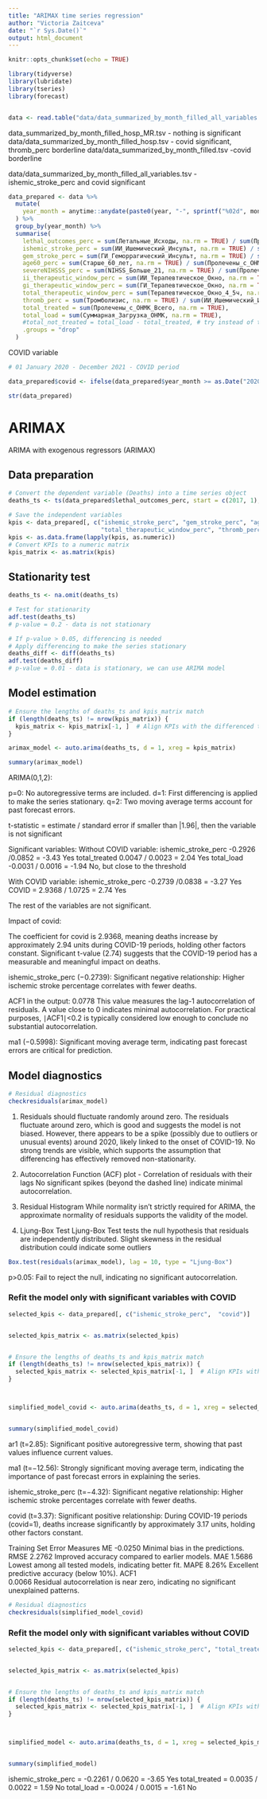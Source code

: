 ```yaml
---
title: "ARIMAX time series regression"
author: "Victoria Zaitceva"
date: "`r Sys.Date()`"
output: html_document
---
```


```r
knitr::opts_chunk$set(echo = TRUE)

library(tidyverse)
library(lubridate)
library(tseries)
library(forecast)


data <- read.table("data/data_summarized_by_month_filled_all_variables.tsv", header = TRUE, sep = "\t")
```


data_summarized_by_month_filled_hosp_MR.tsv - nothing is significant
data/data_summarized_by_month_filled_hosp.tsv - covid significant, thromb_perc borderline
data/data_summarized_by_month_filled.tsv -covid borderline

data/data_summarized_by_month_filled_all_variables.tsv - ishemic_stroke_perc and covid significant


```r
data_prepared <- data %>%
  mutate(
    year_month = anytime::anydate(paste0(year, "-", sprintf("%02d", month), "-01"))
  ) %>%
  group_by(year_month) %>%
  summarise(
    lethal_outcomes_perc = sum(Летальные_Исходы, na.rm = TRUE) / sum(Пролечены_с_ОНМК_Всего, na.rm = TRUE) * 100,
    ishemic_stroke_perc = sum(ИИ_Ишемический_Инсульт, na.rm = TRUE) / sum(Пролечены_с_ОНМК_Всего, na.rm = TRUE) * 100,
    gem_stroke_perc = sum(ГИ_Геморрагический_Инсульт, na.rm = TRUE) / sum(Пролечены_с_ОНМК_Всего, na.rm = TRUE) * 100,
    age60_perc = sum(Старше_60_лет, na.rm = TRUE) / sum(Пролечены_с_ОНМК_Всего, na.rm = TRUE) * 100,
    severeNIHSSS_perc = sum(NIHSS_Больше_21, na.rm = TRUE) / sum(Пролечены_с_ОНМК_Всего, na.rm = TRUE) * 100,
    ii_therapeutic_window_perc = sum(ИИ_Терапевтическое_Окно, na.rm = TRUE) / sum(ИИ_Ишемический_Инсульт, na.rm = TRUE) * 100,
    gi_therapeutic_window_perc = sum(ГИ_Терапевтическое_Окно, na.rm = TRUE) / sum(ГИ_Геморрагический_Инсульт, na.rm = TRUE) * 100,
    total_therapeutic_window_perc = sum(Терапевтическое_Окно_4_5ч, na.rm = TRUE) / sum(Пролечены_с_ОНМК_Всего, na.rm = TRUE) * 100,
    thromb_perc = sum(Тромболизис, na.rm = TRUE) / sum(ИИ_Ишемический_Инсульт, na.rm = TRUE) * 100,
    total_treated = sum(Пролечены_с_ОНМК_Всего, na.rm = TRUE),
    total_load = sum(Суммарная_Загрузка_ОНМК, na.rm = TRUE),
    #total_not_treated = total_load - total_treated, # try instead of total load - didn't help
    .groups = "drop"
  )
```

COVID variable

```r
# 01 January 2020 - December 2021 - COVID period

data_prepared$covid <- ifelse(data_prepared$year_month >= as.Date("2020-03-01") & data_prepared$year_month <= as.Date("2021-12-31"), 1, 0)
```



```r
str(data_prepared)
```

# ARIMAX

ARIMA with exogenous regressors (ARIMAX)

## Data preparation

```r
# Convert the dependent variable (Deaths) into a time series object
deaths_ts <- ts(data_prepared$lethal_outcomes_perc, start = c(2017, 1), frequency = 12)  # Monthly data

```


```r
# Save the independent variables
kpis <- data_prepared[, c("ishemic_stroke_perc", "gem_stroke_perc", "age60_perc", "severeNIHSSS_perc", 
                          "total_therapeutic_window_perc", "thromb_perc", "total_treated" ,"total_load", "covid")]
kpis <- as.data.frame(lapply(kpis, as.numeric))
# Convert KPIs to a numeric matrix
kpis_matrix <- as.matrix(kpis)

```


## Stationarity test

```r

deaths_ts <- na.omit(deaths_ts)

# Test for stationarity 
adf.test(deaths_ts)
# p-value = 0.2 - data is not stationary

# If p-value > 0.05, differencing is needed
# Apply differencing to make the series stationary
deaths_diff <- diff(deaths_ts)
adf.test(deaths_diff)
# p-value = 0.01 - data is stationary, we can use ARIMA model


```
## Model estimation

```r

# Ensure the lengths of deaths_ts and kpis_matrix match
if (length(deaths_ts) != nrow(kpis_matrix)) {
  kpis_matrix <- kpis_matrix[-1, ]  # Align KPIs with the differenced time series
}

arimax_model <- auto.arima(deaths_ts, d = 1, xreg = kpis_matrix)

summary(arimax_model)

```




ARIMA(0,1,2):

p=0: No autoregressive terms are included.
d=1: First differencing is applied to make the series stationary.
q=2: Two moving average terms account for past forecast errors.


t-statistic = estimate / standard error
if smaller than |1.96|, then the variable is not significant

Significant variables:
Without COVID variable:
ishemic_stroke_perc	-0.2926	/0.0852	= -3.43	Yes
total_treated	0.0047 /	0.0023 =	2.04	Yes
total_load	-0.0031 /	0.0016 = -1.94	No, but close to the threshold	



With COVID variable:
ishemic_stroke_perc	-0.2739	/0.0838	= -3.27	Yes
COVID = 2.9368 / 1.0725 = 2.74	Yes

The rest of the variables are not significant.


Impact of covid:

The coefficient for covid is 2.9368, meaning deaths increase by approximately 2.94 units during COVID-19 periods, holding other factors constant.
Significant t-value (2.74) suggests that the COVID-19 period has a measurable and meaningful impact on deaths.

ishemic_stroke_perc (−0.2739):
Significant negative relationship: Higher ischemic stroke percentage correlates with fewer deaths.

ACF1 in the output: 0.0778
This value measures the lag-1 autocorrelation of residuals.
A value close to 0 indicates minimal autocorrelation.
For practical purposes, ∣ACF1∣<0.2 is typically considered low enough to conclude no substantial autocorrelation.

ma1 (−0.5998):
Significant moving average term, indicating past forecast errors are critical for prediction.

## Model diagnostics

```r
# Residual diagnostics
checkresiduals(arimax_model)

```

1. Residuals should fluctuate randomly around zero. The residuals fluctuate around zero, which is good and suggests the model is not biased. However, there appears to be a spike (possibly due to outliers or unusual events) around 2020, likely linked to the onset of COVID-19. No strong trends are visible, which supports the assumption that differencing has effectively removed non-stationarity.

2. Autocorrelation Function (ACF) plot - Correlation of residuals with their lags
No significant spikes (beyond the dashed line) indicate minimal autocorrelation.

3. Residual Histogram
While normality isn't strictly required for ARIMA, the approximate normality of residuals supports the validity of the model.

4. Ljung-Box Test
Ljung-Box Test  tests the null hypothesis that residuals are independently distributed.
Slight skewness in the residual distribution could indicate some outliers 

```r
Box.test(residuals(arimax_model), lag = 10, type = "Ljung-Box")

```
p>0.05: Fail to reject the null, indicating no significant autocorrelation.


### Refit the model only with significant variables with COVID


```r
selected_kpis <- data_prepared[, c("ishemic_stroke_perc",  "covid")]


selected_kpis_matrix <- as.matrix(selected_kpis)


# Ensure the lengths of deaths_ts and kpis_matrix match
if (length(deaths_ts) != nrow(selected_kpis_matrix)) {
  selected_kpis_matrix <- selected_kpis_matrix[-1, ]  # Align KPIs with the differenced time series
}



simplified_model_covid <- auto.arima(deaths_ts, d = 1, xreg = selected_kpis_matrix)


summary(simplified_model_covid)
```


ar1 (t=2.85):
Significant positive autoregressive term, showing that past values influence current values.

ma1 (t=−12.56):
Strongly significant moving average term, indicating the importance of past forecast errors in explaining the series.

ishemic_stroke_perc (t=−4.32):
Significant negative relationship: Higher ischemic stroke percentages correlate with fewer deaths.

covid (t=3.37):
Significant positive relationship: During COVID-19 periods (covid=1), deaths increase significantly by approximately 3.17 units, holding other factors constant.


Training Set Error Measures
ME	-0.0250	Minimal bias in the predictions.
RMSE	2.2762	Improved accuracy compared to earlier models.
MAE	1.5686	Lowest among all tested models, indicating better fit.
MAPE	8.26%	Excellent predictive accuracy (below 10%).
ACF1	
0.0066	Residual autocorrelation is near zero, indicating no significant unexplained patterns.

```r
# Residual diagnostics
checkresiduals(simplified_model_covid)
```




### Refit the model only with significant variables without COVID


```r

selected_kpis <- data_prepared[, c("ishemic_stroke_perc", "total_treated", "total_load")]


selected_kpis_matrix <- as.matrix(selected_kpis)


# Ensure the lengths of deaths_ts and kpis_matrix match
if (length(deaths_ts) != nrow(selected_kpis_matrix)) {
  selected_kpis_matrix <- selected_kpis_matrix[-1, ]  # Align KPIs with the differenced time series
}



simplified_model <- auto.arima(deaths_ts, d = 1, xreg = selected_kpis_matrix)


summary(simplified_model)

```

ishemic_stroke_perc  = -0.2261 / 0.0620 = -3.65	Yes
total_treated = 0.0035 / 0.0022 =  1.59	No
total_load = -0.0024 / 0.0015 = -1.61	No









